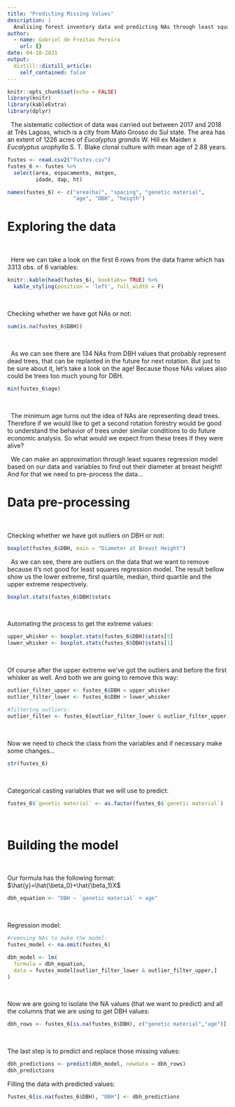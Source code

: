 ```yaml
---
title: "Predicting Missing Values"
description: |
  Analising forest inventory data and predicting NAs through least squares regression model
author:
  - name: Gabriel de Freitas Pereira
    url: {}
date: 04-18-2021
output:
  distill::distill_article:
    self_contained: false
---
```



```r
knitr::opts_chunk$set(echo = FALSE)
library(knitr)
library(kableExtra)
library(dplyr)

```


\  
The sistematic collection of data was carried out between 2017 and 2018 at Três Lagoas, 
which is a city from Mato Grosso do Sul state. The area has an extent of 1226 acres of *Eucalyptus grandis* W. Hill ex Maiden x *Eucalyptus urophylla* S. T. Blake 
clonal culture with mean age of 2.88 years. 


```r
fustes <- read.csv2("fustes.csv")
fustes_6 <- fustes %>% 
  select(area, espacamento, matgen,
         idade, dap, ht) 

names(fustes_6) <- c("area(ha)", "spacing", "genetic material",
                     "age", "DBH", "heigth")  

```
    
# Exploring the data
\  
\ 

\  
Here we can take a look on the first 6 rows from the data frame which has 3313 obs. of 6 variables:

```r
knitr::kable(head(fustes_6), booktabs= TRUE) %>% 
  kable_styling(position = 'left', full_width = F)

```
\  
\   

  
Checking whether we have got NAs or not:

```r
sum(is.na(fustes_6$DBH))

```
\  
\  

\  
As we can see there are 134 NAs from DBH values that probably represent dead trees, that can be replanted in the future for 
next rotation. But just to be sure about it, let's take a look on the age! Because 
those NAs values also could be trees too much young for DBH.

```r
min(fustes_6$age)

```
\ 
\  


\  
The minimum age turns out the idea of NAs are representing dead trees. 
Therefore if we would like to get a second rotation forestry would be good to understand the behavior of trees under similar conditions to do future economic analysis. 
So what would we expect from these trees if they were alive?
\  

\  
We can make an approximation through least squares regression model based on our data and variables to find out their diameter at breast height!
And for that we need to pre-process the data... 
\  
\  

# Data pre-processing 
\  
\  

Checking whether we have got outliers on DBH or not:

```r
boxplot(fustes_6$DBH, main = "Diameter at Breast Height")

```

\  
As we can see, there are outliers on the data that we want to 
remove because it's not good for least squares regression model.
The result bellow show us the lower extreme, first quartile, median, third quartile and
the upper extreme respectively. 

```r
boxplot.stats(fustes_6$DBH)$stats

```
\  
\  

  
Automating the process to get the extreme values:  

```r
upper_whisker <- boxplot.stats(fustes_6$DBH)$stats[5]
lower_whisker <- boxplot.stats(fustes_6$DBH)$stats[1]

```
\  
\  

  
Of course after the upper extreme we've got the outliers and before the first whisker as well. And both we are going to remove this way:

```r

outlier_filter_upper <- fustes_6$DBH < upper_whisker 
outlier_filter_lower <- fustes_6$DBH > lower_whisker 

#filtering outliers: 
outlier_filter <- fustes_6[outlier_filter_lower & outlier_filter_upper,]

```
\ 
\  

  
Now we need to check the class from the variables and if necessary make some changes... 

```r
str(fustes_6)

```
\ 
\  

  
Categorical casting variables that we will use to predict:

```r
fustes_6$`genetic material` <- as.factor(fustes_6$`genetic material`)
```
\ 
\  
  
# Building the model
\  
\  
  
Our formula has the following format: 
$\hat{y}=\hat{\beta_0}+\hat{\beta_1}X$

```r
dbh_equation <- "DBH ~ `genetic material` + age"

```
\  
\  
  
  
Regression model:

```r
#removing NAs to make the model:
fustes_model <- na.omit(fustes_6)

dbh_model <- lm(
  formula = dbh_equation, 
  data = fustes_model[outlier_filter_lower & outlier_filter_upper,]
)

```
\  
\ 

  
Now we are going to isolate the NA values (that we want to predict) and 
all the columns that we are using to get DBH values:

```r
dbh_rows <- fustes_6[is.na(fustes_6$DBH), c("genetic material","age")]
```
\  
\ 
 
  
The last step is to predict and replace those missing values:

```r
dbh_predictions <- predict(dbh_model, newdata = dbh_rows)
dbh_predictions

```

Filling the data with predicted values:

```r
fustes_6[is.na(fustes_6$DBH), "DBH"] <- dbh_predictions

```


